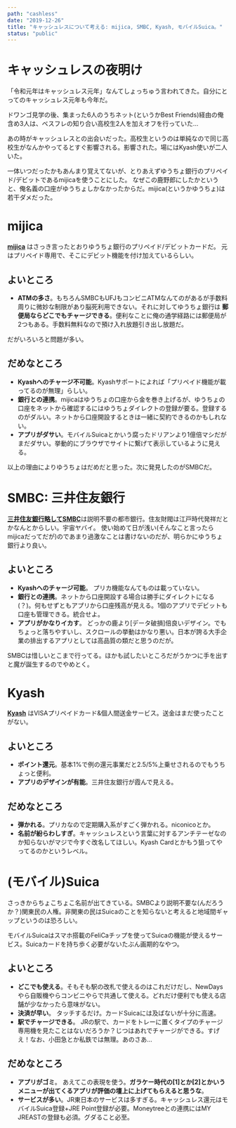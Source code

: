 ---
path: "cashless"
date: "2019-12-26"
title: "キャッシュレスについて考える: mijica, SMBC, Kyash, モバイルSuica。"
status: "public"
---

# キャッシュレスの夜明け

「令和元年はキャッシュレス元年」なんてしょっちゅう言われてきた。自分にとってのキャッシュレス元年も今年だ。

ドワンゴ見学の後、集まった6人のうちネット(というかBest Friends)経由の俺含め3人は、ベスフレの知り合い高校生2人を加えオフを行っていた…

あの時がキャッシュレスとの出会いだった。高校生というのは単純なので同じ高校生がなんかやってるとすぐ影響される。影響された。場にはKyash使いが二人いた。

一体いつだったかもあんまり覚えてないが、とりあえずゆうちょ銀行のプリペイド/デビットであるmijicaを使うことにした。
なぜこの鹿野郎にしたかというと、俺名義の口座がゆうちょしかなかったからだ。mijica(というかゆうちょ)は若干ダメだった。

# mijica

[__mijica__](https://www.jp-bank.japanpost.jp/kojin/card/mijica/kj_crd_mij_index.html) はさっき言ったとおりゆうちょ銀行のプリペイド/デビットカードだ。
元はプリペイド専用で、そこにデビット機能を付け加えているらしい。

## よいところ

- __ATMの多さ__。もちろんSMBCもUFJもコンビニATMなんてのがあるが手数料周りに微妙な制限があり脳死利用できない。それに対してゆうちょ銀行は __郵便局ならどこでもチャージできる__。便利なことに俺の通学経路には郵便局が2つもある。手数料無料なので預け入れ放題引き出し放題だ。

だがいろいろと問題が多い。

## だめなところ

- __Kyashへのチャージ不可能__。Kyashサポートによれば「プリペイド機能が載ってるのが無理」らしい。
- __銀行との連携__。mijicaはゆうちょの口座から金を巻き上げるが、ゆうちょの口座をネットから確認するにはゆうちょダイレクトの登録が要る。登録するのがダルい。ネットから口座開設するときは一緒に契約できるのかもしれない。
- __アプリがダサい__。モバイルSuicaとかいう腐ったドリアンより1億倍マシだがまだダサい。挙動的にブラウザでサイトに繋げて表示しているように見える。

以上の理由によりゆうちょはだめだと思った。次に発見したのがSMBCだ。

# SMBC: 三井住友銀行

[__三井住友銀行略してSMBC__](https://www.smbc.co.jp)は説明不要の都市銀行。住友財閥は江戸時代発祥だとかなんとからしい。宇宙ヤバイ。
使い始めて日が浅い(そんなこと言ったらmijicaだってだが)のであまり過激なことは書けないのだが、明らかにゆうちょ銀行より良い。

## よいところ

- __Kyashへのチャージ可能__。 プリカ機能なんてものは載っていない。
- __銀行との連携__。ネットから口座開設する場合は勝手にダイレクトになる(？)。何もせずともアプリから口座残高が見える。1個のアプリでデビットも口座も管理できる。統合せよ。
- __アプリがかなりイカす__。 どっかの鹿より[データ破損]倍良いデザイン。でもちょっと落ちやすいし、スクロールの挙動はかなり悪い。日本が誇る大手企業の排出するアプリとしては高品質の類だと思うのだが。

SMBCは惜しいとこまで行ってる。ほかも試したいところだがうかつに手を出すと魔が誕生するのでやめとく。

# Kyash

[__Kyash__](https://kyash.co) はVISAプリペイドカード&個人間送金サービス。送金はまだ使ったことがない。

## よいところ

- __ポイント還元__。基本1%で例の還元事業だと2.5/5%上乗せされるのでもうちょっと便利。
- __アプリのデザインが有能__。三井住友銀行が霞んで見える。

## だめなところ

- __弾かれる__。プリカなので定期購入系がすごく弾かれる。niconicoとか。
- __名前が紛らわしすぎ__。キャッシュレスという言葉に対するアンチテーゼなのか知らないがマジで今すぐ改名してほしい。Kyash Cardとかもう狙ってやってるのかというレベル。

# (モバイル)Suica

さっきからちょこちょこ名前が出てきている。SMBCより説明不要な(んだろうか？)関東民の人権。非関東の民はSuicaのことを知らないと考えると地域間ギャップというのは恐ろしい。

モバイルSuicaはスマホ搭載のFeliCaチップを使ってSuicaの機能が使えるサービス。Suicaカードを持ち歩く必要がないたぶん画期的なやつ。

## よいところ

- __どこでも使える__。そもそも駅の改札で使えるのはこれだけだし、NewDaysやら自販機やらコンビニやらで共通して使える。どれだけ便利でも使える店舗が少なかったら意味がない。
- __決済が早い__。 タッチするだけ。カードSuicaには及ばないが十分に高速。
- __駅でチャージできる__。 JRの駅で、カードをトレーに置くタイプのチャージ専用機を見たことはないだろうか？じつはあれでチャージができる。すげえ！なお、小田急とか私鉄では無理。あのさあ…

## だめなところ

- __アプリがゴミ__。 あえてこの表現を使う。__ガラケー時代の[1]とか[2]とかいうメニューが出てくるアプリが評価の壇上に上げてもらえると思うな__。
- __サービスが多い__。JR東日本のサービスは多すぎる。キャッシュレス還元はモバイルSuica登録+JRE Point登録が必要。Moneytreeとの連携にはMY JREASTの登録も必須。グダること必至。
